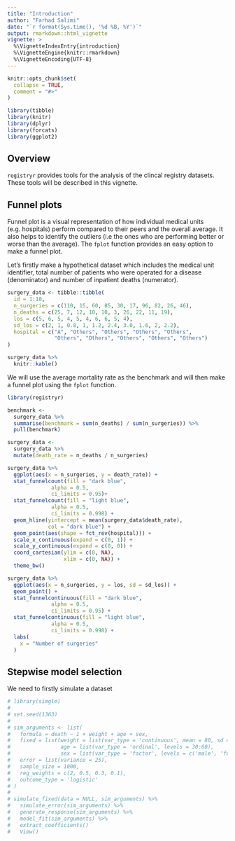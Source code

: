 ```yaml
---
title: "Introduction"
author: "Farhad Salimi"
date: "`r format(Sys.time(), '%d %B, %Y')`"
output: rmarkdown::html_vignette
vignette: >
  %\VignetteIndexEntry{introduction}
  %\VignetteEngine{knitr::rmarkdown}
  %\VignetteEncoding{UTF-8}
---
```


```r
knitr::opts_chunk$set(
  collapse = TRUE,
  comment = "#>"
)
```

```r
library(tibble)
library(knitr)
library(dplyr)
library(forcats)
library(ggplot2)
```

## Overview

`registryr` provides tools for the analysis of the clincal registry datasets. These tools will be described in this vignette.

## Funnel plots
Funnel plot is a visual representation of how individual medical units (e.g. hospitals) perform compared to their peers and the overall average. It also helps to identify the outliers (i.e the ones who are performing better or worse than the average).
The `fplot` function provides an easy option to make a funnel plot.

Let's firstly make a hypothetical dataset which includes the medical unit identifier, total number of patients who were operated for a disease (denominator) and number of inpatient deaths (numerator).

```r
surgery_data <- tibble::tibble(
  id = 1:10,
  n_surgeries = c(110, 15, 60, 85, 30, 17, 96, 82, 26, 46),
  n_deaths = c(25, 7, 12, 10, 10, 3, 26, 22, 11, 19),
  los = c(5, 6, 5, 4, 5, 4, 6, 6, 5, 4),
  sd_los = c(2, 1, 0.8, 1, 1.2, 2.4, 3.0, 1.6, 2, 2.2),
  hospital = c("A", "Others", "Others", "Others", "Others", 
               "Others", "Others", "Others", "Others", "Others")
)

surgery_data %>%
  knitr::kable()

```

We will use the average mortality rate as the benchmark and will then make a funnel plot using the `fplot` function.

```r
library(registryr)

benchmark <-
  surgery_data %>%
  summarise(benchmark = sum(n_deaths) / sum(n_surgeries)) %>%
  pull(benchmark)

surgery_data <-
  surgery_data %>%
  mutate(death_rate = n_deaths / n_surgeries)

surgery_data %>%
  ggplot(aes(x = n_surgeries, y = death_rate)) +
  stat_funnelcount(fill = "dark blue",
              alpha = 0.5,
              ci_limits = 0.95)+
  stat_funnelcount(fill = "light blue",
              alpha = 0.5,
              ci_limits = 0.998) +
  geom_hline(yintercept = mean(surgery_data$death_rate),
             col = "dark blue") +
  geom_point(aes(shape = fct_rev(hospital))) +
  scale_x_continuous(expand = c(0, 1)) +
  scale_y_continuous(expand = c(0, 0)) +
  coord_cartesian(ylim = c(0, NA),
                  xlim = c(0, NA)) +
  theme_bw()

surgery_data %>%
  ggplot(aes(x = n_surgeries, y = los, sd = sd_los)) +
  geom_point() +
  stat_funnelcontinuous(fill = "dark blue",
              alpha = 0.5,
              ci_limits = 0.95) +
  stat_funnelcontinuous(fill = "light blue",
              alpha = 0.5,
              ci_limits = 0.998) +
  labs(
    x = "Number of surgeries"
  )

```

## Stepwise model selection
We need to firstly simulate a dataset
```r
# library(simglm)
# 
# set.seed(1363)
# 
# sim_arguments <- list(
#   formula = death ~ 1 + weight + age + sex,
#   fixed = list(weight = list(var_type = 'continuous', mean = 80, sd = 15),
#                age = list(var_type = 'ordinal', levels = 30:60),
#                sex = list(var_type = 'factor', levels = c('male', 'female'))),
#   error = list(variance = 25),
#   sample_size = 1000,
#   reg_weights = c(2, 0.5, 0.3, 0.1),
#   outcome_type = 'logistic'
# )
# 
# simulate_fixed(data = NULL, sim_arguments) %>%
#   simulate_error(sim_arguments) %>%
#   generate_response(sim_arguments) %>%
#   model_fit(sim_arguments) %>%
#   extract_coefficients()
#   View()

```


